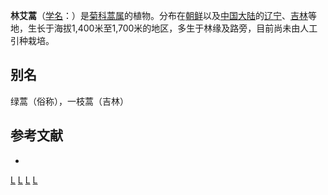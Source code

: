 {{Speciesbox
| taxon = Artemisia viridissima
| binomial_authority = Pamp.
}}

'''林艾蒿'''（[[学名|学名]]：{{lang|la|''Artemisia viridissima''}}）是[[菊科|菊科]][[蒿属|蒿属]]的植物。分布在[[朝鲜|朝鲜]]以及[[中国大陆|中国大陆]]的[[辽宁|辽宁]]、[[吉林|吉林]]等地，生长于海拔1,400米至1,700米的地区，多生于林缘及路旁，目前尚未由人工引种栽培。

== 别名 ==
绿蒿（俗称），一枝蒿（吉林）

== 参考文献 ==
<div class="references-small">
* {{cite web| url =http://www.bioinfo.cn/db05/KmzwSpecies.php?action=view&id=3252| title =林艾蒿| work =《中国高等植物数据库全库》| publisher =中国科学院微生物研究所| author =昆明植物研究所| accessdate =2009-02-24| archive-date =2016-03-05| archive-url =https://web.archive.org/web/20160305075109/http://www.bioinfo.cn/db05/KmzwSpecies.php?action=view&id=3252| dead-url =yes}}
</div>
{{Taxonbar|from=Q11106858}}

[[Category:蒿属|L]]
[[Category:朝鲜植物|L]]
[[Category:辽宁植物|L]]
[[Category:吉林植物|L]]